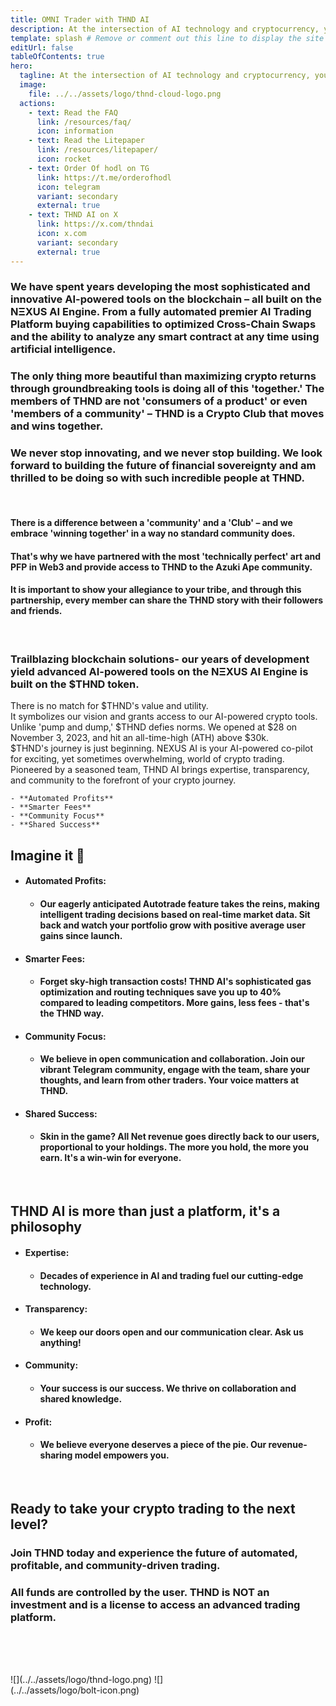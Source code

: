 ```yaml
---
title: OMNI Trader with THND AI
description: At the intersection of AI technology and cryptocurrency, you find THND.
template: splash # Remove or comment out this line to display the site sidebar on this page.
editUrl: false
tableOfContents: true
hero:
  tagline: At the intersection of AI technology and cryptocurrency, you find THND.
  image:
    file: ../../assets/logo/thnd-cloud-logo.png
  actions:
    - text: Read the FAQ
      link: /resources/faq/
      icon: information
    - text: Read the Litepaper
      link: /resources/litepaper/
      icon: rocket
    - text: Order Of hodl on TG
      link: https://t.me/orderofhodl
      icon: telegram
      variant: secondary
      external: true
    - text: THND AI on X
      link: https://x.com/thndai
      icon: x.com
      variant: secondary
      external: true
---
```



<TitleCard title="We bring the" showLogo={true} trailingLogo={true}/>

### We have spent years developing the most sophisticated and innovative AI-powered tools on the blockchain – all built on the NΞXUS AI Engine. From a fully automated premier AI Trading Platform buying capabilities to optimized Cross-Chain Swaps and the ability to analyze any smart contract at any time using artificial intelligence.

### The only thing more beautiful than maximizing crypto returns through groundbreaking tools is doing all of this 'together.' The members of THND are not 'consumers of a product' or even 'members of a community' – THND is a Crypto Club that moves and wins together.

### We never stop innovating, and we never stop building. We look forward to building the future of financial sovereignty and am thrilled to be doing so with such incredible people at THND.

<br/>
<TitleCard title="The most elite Club in Crypto"/>

#### There is a difference between a 'community' and a 'Club' – and we embrace 'winning together' in a way no standard community does.

#### That's why we have partnered with the most 'technically perfect' art and PFP in Web3 and provide access to THND to the Azuki Ape community.

#### It is important to show your allegiance to your tribe, and through this partnership, every member can share the THND story with their followers and friends.

<br/>
<TitleCard title="Utility" showLogo={true}/>

### Trailblazing blockchain solutions- our years of development yield advanced AI-powered tools on the NΞXUS AI Engine is built on the $THND token.

<CardGrid>
  <Card title="$THND" icon="lightning">
    There is no match for $THND's value and utility.
    <br/>
    It symbolizes our vision and grants access to our AI-powered crypto tools.
    <br/>
    Unlike 'pump and dump,' $THND defies norms. We opened at $28 on November 3, 2023,
    and hit an all-time-high (ATH) above $30k.
    <br/>
    <Card>
    $THND's journey is just beginning.
    </Card>
  </Card>
  <Card title="NΞXUS AI" icon="rocket">
    NEXUS AI is your AI-powered co-pilot for exciting, 
    yet sometimes overwhelming, world of crypto trading.
    <br/>
    Pioneered by a seasoned team, THND AI brings expertise, transparency, 
    and community to the forefront of your crypto journey.

    - **Automated Profits**
    - **Smarter Fees**
    - **Community Focus**
    - **Shared Success**
  </Card>
</CardGrid>

## Imagine it 🤖

- #### Automated Profits:
  - #### Our eagerly anticipated Autotrade feature takes the reins, making intelligent trading decisions based on real-time market data. Sit back and watch your portfolio grow with positive average user gains since launch.
- #### Smarter Fees:
  - #### Forget sky-high transaction costs! THND AI's sophisticated gas optimization and routing techniques save you up to 40% compared to leading competitors. More gains, less fees - that's the THND way.
- #### Community Focus:
  - #### We believe in open communication and collaboration. Join our vibrant Telegram community, engage with the team, share your thoughts, and learn from other traders. Your voice matters at THND.
- #### Shared Success:
  - #### Skin in the game? All Net revenue goes directly back to our users, proportional to your holdings. The more you hold, the more you earn. It's a win-win for everyone.

<br/>

## THND AI is more than just a platform, it's a philosophy

- #### Expertise:
  - #### Decades of experience in AI and trading fuel our cutting-edge technology.
- #### Transparency:
  - #### We keep our doors open and our communication clear. Ask us anything!
- #### Community:
  - #### Your success is our success. We thrive on collaboration and shared knowledge.
- #### Profit:
  - #### We believe everyone deserves a piece of the pie. Our revenue-sharing model empowers you.

<br/>

## Ready to take your crypto trading to the next level?

### Join THND today and experience the future of automated, profitable, and community-driven trading. 

### All funds are controlled by the user. THND is NOT an investment and is a license to access an advanced trading platform.

<br/><br/><br/>
<div style="column-count: 2; verticle-align: center">
![](../../assets/logo/thnd-logo.png)
![](../../assets/logo/bolt-icon.png)
</div>
